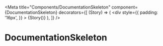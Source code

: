 
<Meta
  title="Components/DocumentationSkeleton"
  component={DocumentationSkeleton}
  decorators={[
    (Story) => (
      <div
        style={{
          padding: '16px',
        }}
      >
        {Story()}
      </div>
    ),
  ]}
/>

# DocumentationSkeleton

<Canvas>
  <Story name="DocumentationSkeleton">
    <DocumentationSkeleton />
  </Story>
</Canvas>
